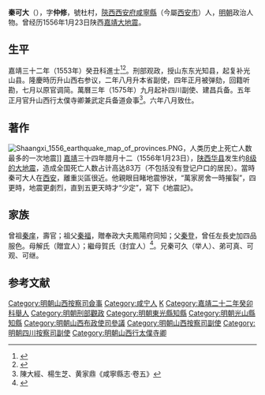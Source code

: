 {{明清人物信息框
| 姓名 = 秦可大
| 原名 =
| 圖片名稱= 
| 圖片大小 =
| 圖片說明 = 
| 最高職務 = 山西行太僕寺卿兼僉事
| 國家 = 大明 
| 爵位 =
| 籍貫 = [[陝西承宣布政使司|陝西]][[西安府|西安府]][[咸宁县_(唐朝)|咸寧縣]]匠籍
| 族裔 = 
| 字號 = 字仲修，號杜村
| 諡號 =
| 出生日期 = 正月廿一日
| 出生地點 = 
| 逝世日期 = 卒年不詳
| 逝世地點 =
| 墓葬 =
| 配偶 = 娶胡氏，继娶邢氏
| 親屬 = （子）秦勺
| 出身 =
* 嘉靖二十二年癸卯科陝西鄉試第二十名
* 嘉靖三十二年癸丑科同進士出身
| 經歷 =
| 著作 =  
}}
'''秦可大'''（{{bd|？||？|catIdx=}}），字'''仲修'''，號杜村，[[陝西承宣布政使司|陝西]][[西安府|西安府]][[咸宁县_(唐朝)|咸寧縣]]（今屬[[西安市|西安市]]）人，[[明朝|明朝]]政治人物。曾经历1556年1月23日陕西[[嘉靖大地震|嘉靖大地震]]。

== 生平 ==
嘉靖三十二年（1553年）癸丑科進士<ref>{{Cite book|title=《皇明贡举考》卷五|author=[[张朝瑞|张朝瑞]]|publisher=《续修四库全书》史部第828册|year=|isbn=|location=|pages=}}</ref><ref>{{Cite book|title=贡举志五种 上|author=鲁小俊，江俊伟著|publisher=武汉大学出版社|year=2009|isbn=978-7-307-07043-1|location=武汉|pages=}}</ref>。刑部观政，授山东东光知县，起复补光山县。隆慶時历升山西右参议，二年八月升本省副使，四年正月被弹劾，回籍听勘，七月以原官调简。萬曆三年（1575年）九月起补四川副使、建昌兵备。五年正月官升山西行太僕寺卿兼武定兵备道僉事<ref>陳大經、楊生芝、黄家鼎《咸寧縣志·卷五》</ref>。六年八月致仕。

==著作==
[[File:Shaangxi_1556_earthquake_map_of_provinces.PNG|thumb]]，人类历史上死亡人数最多的一次地震]]
[[嘉靖|嘉靖]]三十四年腊月十二（1556年1月23日），[[陕西|陕西]][[华县|华县]]发生约[[嘉靖大地震|8级的大地震]]，造成全国死亡人数占计高达83万（不包括没有登记户口的居民）。當時秦可大人在[[西安|西安]]，離重災區很近。他親眼目睹地震慘狀，“萬家房舍一時摧裂”，四更時，地震更劇烈，直到五更天時才“少定”，寫下《地震記》。

== 家族 ==
曾祖[[秦庠|秦庠]]，壽官；祖父[[秦福|秦福]]，贈奉政大夫鳳陽府同知；父[[秦登|秦登]]，曾任左長史加四品服色。母解氏（贈宜人）；繼母賀氏（封宜人）<ref>{{Cite book|title=天一阁藏明代科举录选刊 登科录 点校本|author=龚延明主编|publisher=宁波出版社|year=2016|isbn=978-7-5526-2320-8|location=宁波|pages=|quote=《天一閣藏明代科舉錄選刊.登科錄》之《嘉靖三十二年癸丑科登科錄》}}</ref>。兄秦可久（举人）、弟可真、可观、可继。

==参考文献==
{{reflist}}

{{嘉靖三十二年癸丑科殿試金榜}}

{{Authority control}}
{{DEFAULTSORT:Qin秦}}
[[Category:明朝山西按察司僉事|Category:明朝山西按察司僉事]]
[[Category:咸宁人|Category:咸宁人]]
[[Category:秦姓|K]]
[[Category:嘉靖二十二年癸卯科舉人|Category:嘉靖二十二年癸卯科舉人]]
[[Category:明朝刑部觀政|Category:明朝刑部觀政]]
[[Category:明朝東光縣知縣|Category:明朝東光縣知縣]]
[[Category:明朝光山縣知縣|Category:明朝光山縣知縣]]
[[Category:明朝山西布政使司參議|Category:明朝山西布政使司參議]]
[[Category:明朝山西按察司副使|Category:明朝山西按察司副使]]
[[Category:明朝四川按察司副使|Category:明朝四川按察司副使]]
[[Category:明朝山西行太僕寺卿|Category:明朝山西行太僕寺卿]]